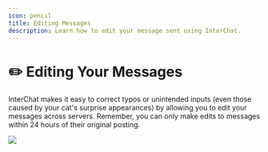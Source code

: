```yaml
---
icon: pencil
title: Editing Messages
description: Learn how to edit your message sent using InterChat.
---
```


# ✏️ Editing Your Messages

InterChat makes it easy to correct typos or unintended inputs (even those caused by your cat's surprise appearances) by allowing you to edit your messages across servers. Remember, you can only make edits to messages within 24 hours of their original posting.

<Frame caption="Editing message using InterChat's `Apps > Edit Message` command and then filling out a modal with new message.">
  <img src="MsgEdit.gif" />
</Frame>
